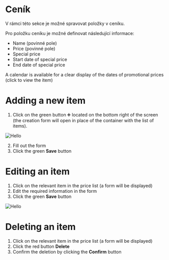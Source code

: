 
# Ceník

V rámci této sekce je možné spravovat položky v ceníku.

Pro položku ceníku je možné definovat následující informace:

- Name (povinné pole)
- Price (povinné pole)
- Special price
- Start date of special price
- End date of special price

<Callout type="info" emoji="💡">
    A calendar is available for a clear display of the dates of promotional prices (click to view the item)
</Callout>

# Adding a new item

1. Click on the green button ➕ located on the bottom right of the screen (the creation form will open in place of the container with the list of items).

![Hello](/images/pricelist.PNG)

2. Fill out the form
3. Click the green **Save** button

# Editing an item

1. Click on the relevant item in the price list (a form will be displayed)
2. Edit the required information in the form
3. Click the green **Save** button

![Hello](/images/pricelist-edit.PNG)

# Deleting an item

1. Click on the relevant item in the price list (a form will be displayed)
2. Click the red button **Delete**
3. Confirm the deletion by clicking the **Confirm** button